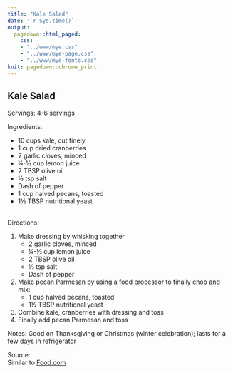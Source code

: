 ```yaml
---
title: "Kale Salad"
date: '`r Sys.time()`'
output: 
  pagedown::html_paged:
    css: 
    - "../www/mye.css"
    - "../www/mye-page.css"
    - "../www/mye-fonts.css"
knit: pagedown::chrome_print
---
```


## Kale Salad

<span class="mh">Servings:</span> 4-6 servings
<br>

<span class="mh">Ingredients:</span>  
<div class="my2cols">
<ul>
  <li>10 cups kale, cut finely</li>
  <li>1 cup dried cranberries</li>
  <li>2 garlic cloves, minced</li>
  <li>&frac14;-&frac13; cup lemon juice</li>
  <li>2 TBSP olive oil</li>
  <li>&frac13; tsp salt</li>
  <li>Dash of pepper</li>
  <li>1 cup halved pecans, toasted</li>
  <li>1&frac12; TBSP nutritional yeast</li>
</ul>
</div>
<br>
<span class="mh">Directions:</span> 
<div class="my2cols">
<ol>
  <li>Make dressing by whisking together
    <ul>
      <li>2 garlic cloves, minced</li>
      <li>&frac14;-&frac13; cup lemon juice</li>
      <li>2 TBSP olive oil</li>
      <li>&frac13; tsp salt</li>
      <li>Dash of pepper</li>
    </ul>
  </li>
    <li>Make pecan Parmesan by using a food processor to finally chop and mix:
    <ul>
      <li>1 cup halved pecans, toasted</li>
      <li>1&frac12; TBSP nutritional yeast</li>
    </ul>
  </li>
  <li>Combine kale, cranberries with dressing and toss</li>
  <li>Finally add pecan Parmesan and toss</li>
</ol>
</div>


<span class="mh">Notes:</span> Good on Thanksgiving or Christmas (winter celebration); lasts for a few days in refrigerator 

<span class="mh">Source:</span>   
Similar to 
<a href = "https://www.food.com/recipe/the-best-shredded-kale-salad-with-pecan-parmesan-and-cranberries-514710" target="_blank">Food.com</a>
